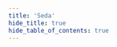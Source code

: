 ```yaml
---
title: 'Seda'
hide_title: true
hide_table_of_contents: true
---
```



<ChainLayout>
  <ChainHero
    name="Seda"
    iconUrl="img/"
    scope="testnet"
    chainId="seda-1-testnet"
    nodeVersion="1.0.0-rc.2"
    token=""
    stakeUrl=""
    restakeUrl=""
    websiteUrl="https://www.seda.xyz/"
    githubUrl="https://github.com/sedaprotocol/seda-chain"
    xUrl="https://twitter.com/sedaprotocol"
    discordUrl="https://discord.gg/Ae4V6y6qrW"
  />

<ProductLinks explorerUrl="" appUrl="" appImageUrl="img/products/" />

<ToolsGrid chainName="seda" />

</ChainLayout>
